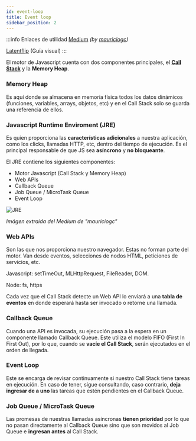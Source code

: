 ```yaml
---
id: event-loop
title: Event loop
sidebar_position: 2
---
```


:::info Enlaces de utilidad
[Medium](https://mauriciogc.medium.com/javascript-c%C3%B3mo-funciona-el-runtime-environment-jre-8ebceafdc938) *(by [mauriciogc](https://mauriciogc.medium.com/about))*

[Latentflip](http://latentflip.com/loupe/?code=JC5vbignYnV0dG9uJywgJ2NsaWNrJywgZnVuY3Rpb24gb25DbGljaygpIHsKICAgIHNldFRpbWVvdXQoZnVuY3Rpb24gdGltZXIoKSB7CiAgICAgICAgY29uc29sZS5sb2coJ1lvdSBjbGlja2VkIHRoZSBidXR0b24hJyk7ICAgIAogICAgfSwgMjAwMCk7Cn0pOwoKY29uc29sZS5sb2coIkhpISIpOwoKc2V0VGltZW91dChmdW5jdGlvbiB0aW1lb3V0KCkgewogICAgY29uc29sZS5sb2coIkNsaWNrIHRoZSBidXR0b24hIik7Cn0sIDUwMDApOwoKY29uc29sZS5sb2coIldlbGNvbWUgdG8gbG91cGUuIik7!!!PGJ1dHRvbj5DbGljayBtZSE8L2J1dHRvbj4%3D) (Guía visual)
:::

El motor de Javascript cuenta con dos componentes principales, el [**Call Stack**](./callstack.mdx) y la **Memory Heap**.

### Memory Heap
Es aquí donde se almacena en memoria física todos los datos dinámicos (funciones, variables, arrays, objetos, etc) y en el Call Stack solo se guarda una referencia de ellos. 

### Javascript Runtime Enviroment (JRE)
Es quien proporciona las **características adicionales** a nuestra aplicación, como los clicks,  llamadas HTTP, etc, dentro del tiempo de ejecución. 
Es el principal responsable de que JS sea **asíncrono** y **no bloqueante**.

El JRE contiene los siguientes componentes: 
* Motor Javascript (Call Stack y Memory Heap)
* Web APIs
* Callback Queue 
* Job Queue / MicroTask Queue
* Event Loop

![JRE](./images/jre.png)

*Imágen extraida del Medium de "mauriciogc"*

### Web APIs
Son las que nos proporciona nuestro navegador. Estas no forman parte del motor. 
Van desde eventos, selecciones de nodos HTML, peticiones de servicios, etc.

Javascript: setTimeOut, MLHttpRequest, FileReader, DOM.

Node: fs, https


Cada vez que el Call Stack detecte un Web API lo enviará a una **tabla de eventos** en donde esperará hasta ser invocado o retorne una llamada.

### Callback Queue
Cuando una API es invocada, su ejecución pasa a la espera en un componente llamado Callback Queue. Este utiliza el modelo FIFO (First In First Out), por lo que, cuando se **vacíe el Call Stack**, serán ejecutados en el orden de llegada.


### Event Loop
Este se encarga de revisar continuamente si nuestro Call Stack tiene tareas en ejecución. En caso de tener, sigue consultando, caso contrario, **deja ingresar de a uno** las tareas que estén pendientes en el Callback Queue.

### Job Queue / MicroTask Queue
Las promesas de nuestras llamadas asíncronas **tienen prioridad** por lo que no pasan directamente al Callback Queue sino que son movidos al Job Queue e **ingresan antes** al Call Stack.
